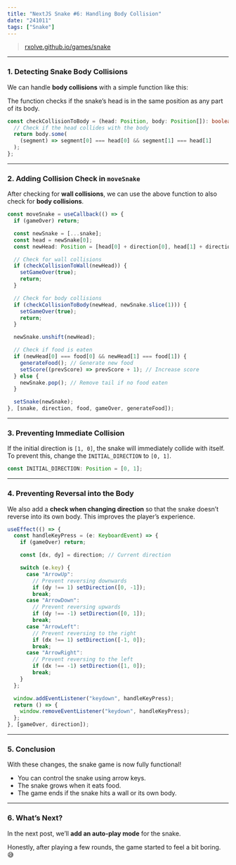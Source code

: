 ```yaml
---
title: "NextJS Snake #6: Handling Body Collision"
date: "241011"
tags: ["Snake"]
---
```


> [rxolve.github.io/games/snake](https://rxolve.github.io/games/snake)

---

### 1. Detecting Snake Body Collisions

We can handle **body collisions** with a simple function like this:

The function checks if the snake’s head is in the same position as any part of its body.

```ts
const checkCollisionToBody = (head: Position, body: Position[]): boolean => {
  // Check if the head collides with the body
  return body.some(
    (segment) => segment[0] === head[0] && segment[1] === head[1]
  );
};
```

---

### 2. Adding Collision Check in `moveSnake`

After checking for **wall collisions**, we can use the above function to also check for **body collisions**.

```ts
const moveSnake = useCallback(() => {
  if (gameOver) return;

  const newSnake = [...snake];
  const head = newSnake[0];
  const newHead: Position = [head[0] + direction[0], head[1] + direction[1]];

  // Check for wall collisions
  if (checkCollisionToWall(newHead)) {
    setGameOver(true);
    return;
  }

  // Check for body collisions
  if (checkCollisionToBody(newHead, newSnake.slice(1))) {
    setGameOver(true);
    return;
  }

  newSnake.unshift(newHead);

  // Check if food is eaten
  if (newHead[0] === food[0] && newHead[1] === food[1]) {
    generateFood(); // Generate new food
    setScore((prevScore) => prevScore + 1); // Increase score
  } else {
    newSnake.pop(); // Remove tail if no food eaten
  }

  setSnake(newSnake);
}, [snake, direction, food, gameOver, generateFood]);
```

---

### 3. Preventing Immediate Collision

If the initial direction is `[1, 0]`, the snake will immediately collide with itself.  
To prevent this, change the `INITIAL_DIRECTION` to `[0, 1]`.

```ts
const INITIAL_DIRECTION: Position = [0, 1];
```

---

### 4. Preventing Reversal into the Body

We also add a **check when changing direction** so that the snake doesn’t reverse into its own body. This improves the player’s experience.

```ts
useEffect(() => {
  const handleKeyPress = (e: KeyboardEvent) => {
    if (gameOver) return;

    const [dx, dy] = direction; // Current direction

    switch (e.key) {
      case "ArrowUp":
        // Prevent reversing downwards
        if (dy !== 1) setDirection([0, -1]);
        break;
      case "ArrowDown":
        // Prevent reversing upwards
        if (dy !== -1) setDirection([0, 1]);
        break;
      case "ArrowLeft":
        // Prevent reversing to the right
        if (dx !== 1) setDirection([-1, 0]);
        break;
      case "ArrowRight":
        // Prevent reversing to the left
        if (dx !== -1) setDirection([1, 0]);
        break;
    }
  };

  window.addEventListener("keydown", handleKeyPress);
  return () => {
    window.removeEventListener("keydown", handleKeyPress);
  };
}, [gameOver, direction]);
```

---

### 5. Conclusion

With these changes, the snake game is now fully functional!

- You can control the snake using arrow keys.
- The snake grows when it eats food.
- The game ends if the snake hits a wall or its own body.

---

### 6. What’s Next?

In the next post, we’ll **add an auto-play mode** for the snake.

Honestly, after playing a few rounds, the game started to feel a bit boring. 😅
